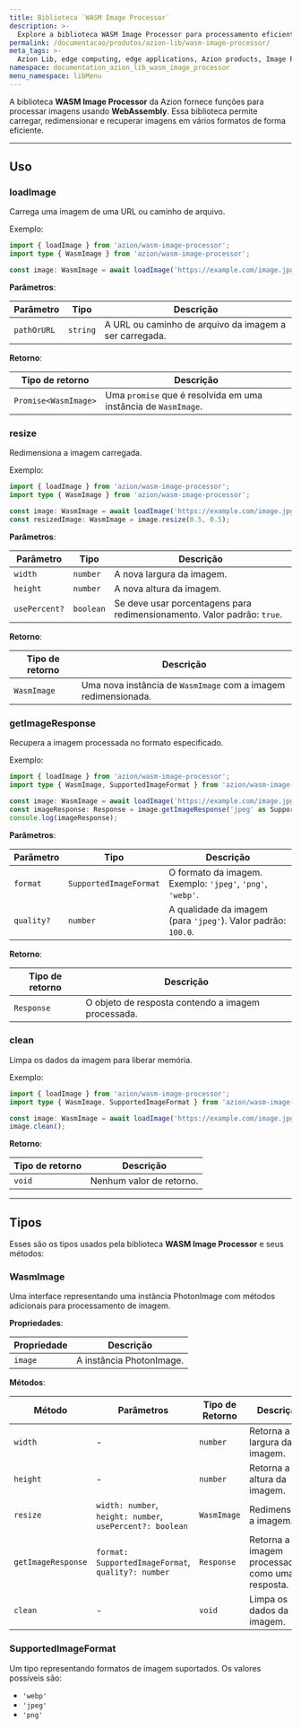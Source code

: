 ```yaml
---
title: Biblioteca `WASM Image Processor`
description: >-
  Explore a biblioteca WASM Image Processor para processamento eficiente de imagens usando WebAssembly.
permalink: /documentacao/produtos/azion-lib/wasm-image-processor/
meta_tags: >-
  Azion Lib, edge computing, edge applications, Azion products, Image Processor, WebAssembly
namespace: documentation_azion_lib_wasm_image_processor
menu_namespace: libMenu
---
```



A biblioteca **WASM Image Processor** da Azion fornece funções para processar imagens usando **WebAssembly**. Essa biblioteca permite carregar, redimensionar e recuperar imagens em vários formatos de forma eficiente.

<LinkButton link="/pt-br/documentacao/produtos/azion-lib/overview/" label="Saiba mais das Azion Libraries" severity="secondary" target="_blank" />

---

## Uso

### loadImage

Carrega uma imagem de uma URL ou caminho de arquivo.

Exemplo:

```typescript
import { loadImage } from 'azion/wasm-image-processor';
import type { WasmImage } from 'azion/wasm-image-processor';

const image: WasmImage = await loadImage('https://example.com/image.jpg');
```

**Parâmetros**:

| Parâmetro | Tipo | Descrição |
| --- | --- | --- |
| `pathOrURL` | `string` | A URL ou caminho de arquivo da imagem a ser carregada. |

**Retorno**:

| Tipo de retorno | Descrição |
|-----------------|-------------|
| `Promise<WasmImage>` | Uma `promise` que é resolvida em uma instância de `WasmImage`. |

### resize

Redimensiona a imagem carregada.

Exemplo:

```typescript
import { loadImage } from 'azion/wasm-image-processor';
import type { WasmImage } from 'azion/wasm-image-processor';

const image: WasmImage = await loadImage('https://example.com/image.jpg');
const resizedImage: WasmImage = image.resize(0.5, 0.5);
```

**Parâmetros**:

| Parâmetro | Tipo | Descrição |
| --- | --- | --- |
| `width` | `number` | A nova largura da imagem. |
| `height` | `number` | A nova altura da imagem. |
| `usePercent?` | `boolean` | Se deve usar porcentagens para redimensionamento. Valor padrão: `true`. |

**Retorno**:

| Tipo de retorno | Descrição |
|-------------|-------------|
| `WasmImage` | Uma nova instância de `WasmImage` com a imagem redimensionada. |

### getImageResponse

Recupera a imagem processada no formato especificado.

Exemplo:

```typescript
import { loadImage } from 'azion/wasm-image-processor';
import type { WasmImage, SupportedImageFormat } from 'azion/wasm-image-processor';

const image: WasmImage = await loadImage('https://example.com/image.jpg');
const imageResponse: Response = image.getImageResponse('jpeg' as SupportedImageFormat);
console.log(imageResponse);
```

**Parâmetros**:

| Parâmetro | Tipo | Descrição |
| --- | --- | --- |
| `format` | `SupportedImageFormat` | O formato da imagem. Exemplo: `'jpeg'`, `'png'`, `'webp'`. |
| `quality?` | `number` | A qualidade da imagem (para `'jpeg'`). Valor padrão: `100.0`. |

**Retorno**:

| Tipo de retorno | Descrição |
|-------------|-------------|
| `Response` | O objeto de resposta contendo a imagem processada. |

### clean

Limpa os dados da imagem para liberar memória.

Exemplo:

```typescript
import { loadImage } from 'azion/wasm-image-processor';
import type { WasmImage, SupportedImageFormat } from 'azion/wasm-image-processor';

const image: WasmImage = await loadImage('https://example.com/image.jpg');
image.clean();
```
**Retorno**:

| Tipo de retorno | Descrição |
|-------------|-------------|
| `void` | Nenhum valor de retorno. |

---

## Tipos

Esses são os tipos usados pela biblioteca **WASM Image Processor** e seus métodos:

### WasmImage

Uma interface representando uma instância PhotonImage com métodos adicionais para processamento de imagem.

**Propriedades**:

| Propriedade | Descrição |
| --- | --- |
| `image` | A instância PhotonImage. |

**Métodos**:

| Método | Parâmetros | Tipo de Retorno | Descrição |
| --- | --- | --- | --- |
| `width` | - | `number` | Retorna a largura da imagem. |
| `height` | - | `number` | Retorna a altura da imagem. |
| `resize` | `width: number`, `height: number`, `usePercent?: boolean` | `WasmImage` | Redimensiona a imagem. |
| `getImageResponse` | `format: SupportedImageFormat`, `quality?: number` | `Response` | Retorna a imagem processada como uma resposta. |
| `clean` | - | `void` | Limpa os dados da imagem. |

### SupportedImageFormat

Um tipo representando formatos de imagem suportados. Os valores possíveis são:

- `'webp'`
- `'jpeg'`
- `'png'`
